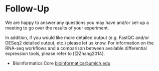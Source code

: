# Follow-Up

We are happy to answer any questions you may have and/or set-up a meeting to go over the results of your experiment.

In addition, if you would like more detailed output (e.g. FastQC and/or DESeq2 detailed output, etc.) please let us know. For information on the RNA-seq workflows and a comparison between available differential expression tools, please refer to [@Zhang2014].

* Bioinformatics Core <bioinformatics@umich.edu>